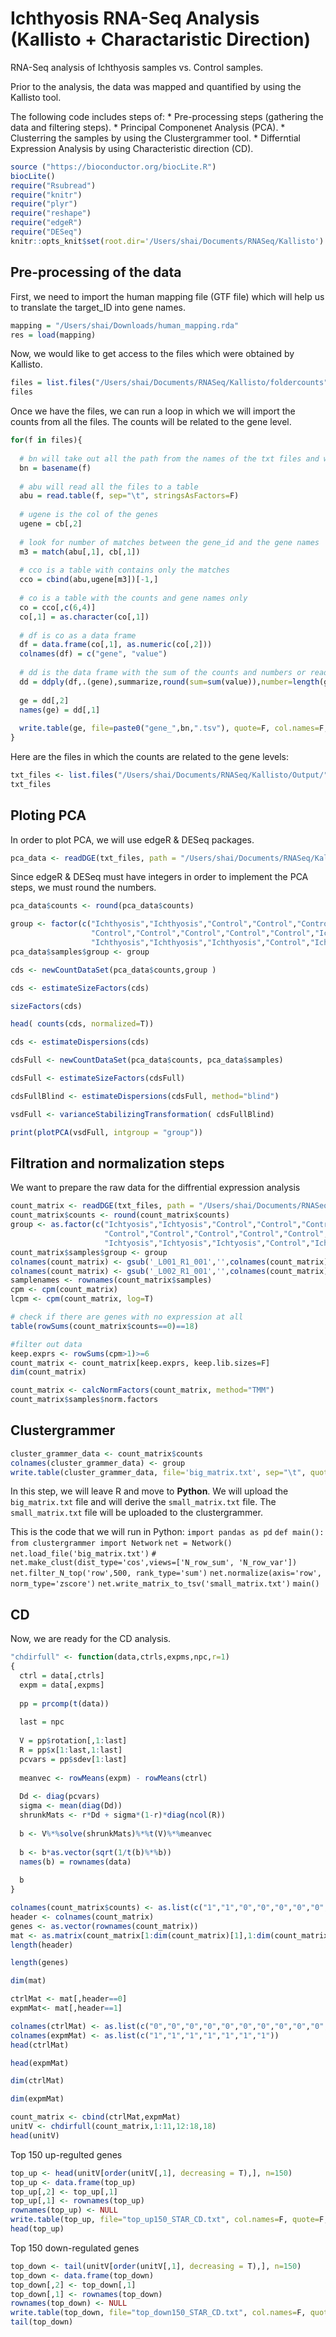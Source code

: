 # Ichthyosis RNA-Seq Analysis (Kallisto + Charactaristic Direction)
RNA-Seq analysis of Ichthyosis samples vs. Control samples.

Prior to the analysis, the data was mapped and quantified by using the Kallisto tool.

The following code includes steps of:
  * Pre-processing steps (gathering the data and filtering steps).
  * Principal Componenet Analysis (PCA).
  * Clusterring the samples by using the Clustergrammer tool.
  * Differntial Expression Analysis by using Characteristic direction (CD).
```r
source ("https://bioconductor.org/biocLite.R")
biocLite()
require("Rsubread")
require("knitr")
require("plyr")
require("reshape")
require("edgeR")
require("DESeq")
knitr::opts_knit$set(root.dir='/Users/shai/Documents/RNASeq/Kallisto')
```

## Pre-processing of the data
First, we need to import the human mapping file (GTF file) which will help us to translate the target_ID into gene names. 
```r
mapping = "/Users/shai/Downloads/human_mapping.rda"
res = load(mapping)
```

Now, we would like to get access to the files which were obtained by Kallisto. 
```r
files = list.files("/Users/shai/Documents/RNASeq/Kallisto/foldercounts", full.names=T)
files
```

Once we have the files, we can run a loop in which we will import the counts from all the files. The counts will be related to the gene level.
```r
for(f in files){
  
  # bn will take out all the path from the names of the txt files and will leave only the name of the file
  bn = basename(f)
  
  # abu will read all the files to a table
  abu = read.table(f, sep="\t", stringsAsFactors=F)
  
  # ugene is the col of the genes
  ugene = cb[,2]
  
  # look for number of matches between the gene_id and the gene names
  m3 = match(abu[,1], cb[,1])
  
  # cco is a table with contains only the matches
  cco = cbind(abu,ugene[m3])[-1,]
  
  # co is a table with the counts and gene names only
  co = cco[,c(6,4)]
  co[,1] = as.character(co[,1])
  
  # df is co as a data frame 
  df = data.frame(co[,1], as.numeric(co[,2]))
  colnames(df) = c("gene", "value")
  
  # dd is the data frame with the sum of the counts and numbers or reads
  dd = ddply(df,.(gene),summarize,round(sum=sum(value)),number=length(gene))
  
  ge = dd[,2]
  names(ge) = dd[,1]
  
  write.table(ge, file=paste0("gene_",bn,".tsv"), quote=F, col.names=F, sep="\t")
}
```

Here are the files in which the counts are related to the gene levels:
```r
txt_files <- list.files("/Users/shai/Documents/RNASeq/Kallisto/Output/", pattern = "gene_" )
txt_files
```

## Ploting PCA
In order to plot PCA, we will use edgeR & DESeq packages.
```r
pca_data <- readDGE(txt_files, path = "/Users/shai/Documents/RNASeq/Kallisto/Output/")
```

Since edgeR & DESeq must have integers in order to implement the PCA steps, we must round the numbers.
```r
pca_data$counts <- round(pca_data$counts)
```

```r
group <- factor(c("Ichthyosis","Ichthyosis","Control","Control","Control","Control","Control",
                  "Control","Control","Control","Control","Control","Ichthyosis",
                  "Ichthyosis","Ichthyosis","Ichthyosis","Control","Ichthyosis"))
pca_data$samples$group <- group
```

```r
cds <- newCountDataSet(pca_data$counts,group )
```

```r
cds <- estimateSizeFactors(cds)
```

```r
sizeFactors(cds)
```

```r
head( counts(cds, normalized=T))
```

```r
cds <- estimateDispersions(cds)
```

```r
cdsFull <- newCountDataSet(pca_data$counts, pca_data$samples)
```

```r
cdsFull <- estimateSizeFactors(cdsFull)
```

```r
cdsFullBlind <- estimateDispersions(cdsFull, method="blind")
```

```r
vsdFull <- varianceStabilizingTransformation( cdsFullBlind)
```

```r
print(plotPCA(vsdFull, intgroup = "group"))
```


## Filtration and normalization steps
We want to prepare the raw data for the diffrential expression analysis
```r
count_matrix <- readDGE(txt_files, path = "/Users/shai/Documents/RNASeq/Kallisto/Output/")
count_matrix$counts <- round(count_matrix$counts)
group <- as.factor(c("Ichtyosis","Ichtyosis","Control","Control","Control","Control",
                     "Control","Control","Control","Control","Control","Control","Ichtyosis",
                     "Ichtyosis","Ichtyosis","Ichtyosis","Control","Ichtyosis"))
count_matrix$samples$group <- group
colnames(count_matrix) <- gsub('_L001_R1_001','',colnames(count_matrix))
colnames(count_matrix) <- gsub('_L002_R1_001','',colnames(count_matrix))
samplenames <- rownames(count_matrix$samples)
cpm <- cpm(count_matrix)
lcpm <- cpm(count_matrix, log=T)
```

```r
# check if there are genes with no expression at all
table(rowSums(count_matrix$counts==0)==18)
```

```r
#filter out data
keep.exprs <- rowSums(cpm>1)>=6
count_matrix <- count_matrix[keep.exprs, keep.lib.sizes=F]
dim(count_matrix)
```

```r
count_matrix <- calcNormFactors(count_matrix, method="TMM")
count_matrix$samples$norm.factors
```

## Clustergrammer
```r
cluster_grammer_data <- count_matrix$counts
colnames(cluster_grammer_data) <- group
write.table(cluster_grammer_data, file='big_matrix.txt', sep="\t", quote = F)
```

In this step, we will leave R and move to **Python**. We will upload the `big_matrix.txt` file and will derive the `small_matrix.txt` file. The `small_matrix.txt` file will be uploaded to the clustergrammer.

This is the code that we will run in Python:
  `import pandas as pd`
  `def main():`
  `from clustergrammer import Network`
	`net = Network()`
	`net.load_file('big_matrix.txt')`
	`# net.make_clust(dist_type='cos',views=['N_row_sum', 'N_row_var'])`
	`net.filter_N_top('row',500, rank_type='sum')`
	`net.normalize(axis='row', norm_type='zscore')`
	`net.write_matrix_to_tsv('small_matrix.txt')`
  `main()`
  

## CD
Now, we are ready for the CD analysis.
```r
"chdirfull" <- function(data,ctrls,expms,npc,r=1)
{
  ctrl = data[,ctrls]
  expm = data[,expms]
  
  pp = prcomp(t(data))
  
  last = npc
  
  V = pp$rotation[,1:last]
  R = pp$x[1:last,1:last]
  pcvars = pp$sdev[1:last]
  
  meanvec <- rowMeans(expm) - rowMeans(ctrl)
  
  Dd <- diag(pcvars)
  sigma <- mean(diag(Dd))
  shrunkMats <- r*Dd + sigma*(1-r)*diag(ncol(R))
  
  b <- V%*%solve(shrunkMats)%*%t(V)%*%meanvec
  
  b <- b*as.vector(sqrt(1/t(b)%*%b))
  names(b) = rownames(data)
  
  b
}
```

```r
colnames(count_matrix$counts) <- as.list(c("1","1","0","0","0","0","0","0","0","0","0","0","1","1","1","1","0","1"))
header <- colnames(count_matrix)
genes <- as.vector(rownames(count_matrix))
mat <- as.matrix(count_matrix[1:dim(count_matrix)[1],1:dim(count_matrix)[2]])
length(header)
```

```r
length(genes)
```

```r
dim(mat)
```

```r
ctrlMat <- mat[,header==0]
expmMat<- mat[,header==1]
```

```r
colnames(ctrlMat) <- as.list(c("0","0","0","0","0","0","0","0","0","0","0"))
colnames(expmMat) <- as.list(c("1","1","1","1","1","1","1"))
head(ctrlMat)
```

```r
head(expmMat)
```

```r
dim(ctrlMat)
```

```r
dim(expmMat)
```

```r
count_matrix <- cbind(ctrlMat,expmMat)
unitV <- chdirfull(count_matrix,1:11,12:18,18)
head(unitV)
```

Top 150 up-regulted genes
```r
top_up <- head(unitV[order(unitV[,1], decreasing = T),], n=150)
top_up <- data.frame(top_up)
top_up[,2] <- top_up[,1]
top_up[,1] <- rownames(top_up)
rownames(top_up) <- NULL
write.table(top_up, file="top_up150_STAR_CD.txt", col.names=F, quote=F, row.names=T, sep=", ")
head(top_up)
```

Top 150 down-regulated genes
```r
top_down <- tail(unitV[order(unitV[,1], decreasing = T),], n=150)
top_down <- data.frame(top_down)
top_down[,2] <- top_down[,1]
top_down[,1] <- rownames(top_down)
rownames(top_down) <- NULL
write.table(top_down, file="top_down150_STAR_CD.txt", col.names=F, quote=F, row.names=T, sep=", ")
tail(top_down)
```

